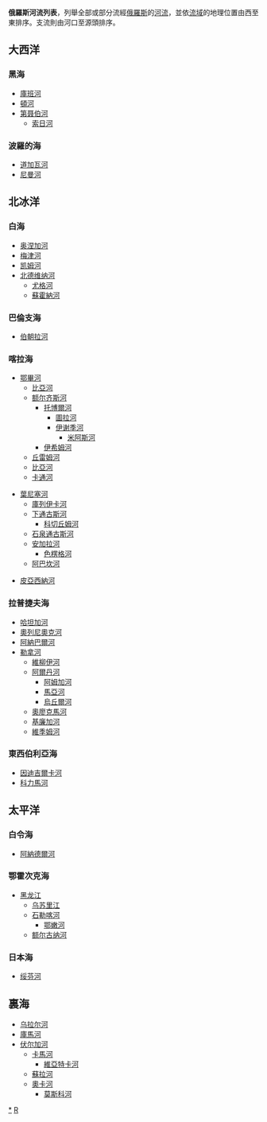 '''俄羅斯河流列表'''，列舉全部或部分流經[[俄羅斯|俄羅斯]]的[[河流|河流]]，並依[[流域|流域]]的地理位置由西至東排序。支流則由河口至源頭排序。

==大西洋==
===黑海===
*[[庫班河|庫班河]]
*[[頓河_(俄羅斯)|頓河]] 
*[[第聂伯河|第聂伯河]]
**[[索日河|索日河]]

===波羅的海===
*[[道加瓦河|道加瓦河]]
*[[尼曼河|尼曼河]]

==北冰洋==
===白海===
*[[奥涅加河|奥涅加河]]
*[[梅津河|梅津河]]
*[[凯姆河|凯姆河]]
*[[北德维纳河|北德维纳河]]
**[[尤格河|尤格河]]
**[[蘇霍納河|蘇霍納河]]

===巴倫支海===
*[[伯朝拉河|伯朝拉河]]

===喀拉海===
*[[鄂畢河|鄂畢河]]
**[[比亞河|比亞河]]
**[[额尔齐斯河|额尔齐斯河]]
***[[托博爾河|托博爾河]]
****[[圖拉河|圖拉河]]
****[[伊谢季河|伊谢季河]]
*****[[米阿斯河|米阿斯河]]
***[[伊希姆河|伊希姆河]]
**[[丘雷姆河|丘雷姆河]]
**[[比亞河|比亞河]]
**[[卡通河|卡通河]]

*[[葉尼塞河|葉尼塞河]]
**[[庫列伊卡河|庫列伊卡河]]
**[[下通古斯河|下通古斯河]]
***[[科切丘姆河|科切丘姆河]]
**[[石泉通古斯河|石泉通古斯河]]
**[[安加拉河|安加拉河]]
***[[色楞格河|色楞格河]]
**[[阿巴坎河|阿巴坎河]]

*[[皮亞西納河|皮亞西納河]]

===拉普捷夫海===
*[[哈坦加河|哈坦加河]]
*[[奧列尼奧克河|奧列尼奧克河]]
*[[阿納巴爾河|阿納巴爾河]]
*[[勒拿河|勒拿河]]
**[[維柳伊河|維柳伊河]]
**[[阿爾丹河|阿爾丹河]]
***[[阿姆加河|阿姆加河]]
***[[馬亞河|馬亞河]]
***[[烏丘爾河|烏丘爾河]]
**[[奧廖克馬河|奧廖克馬河]]
**[[基廉加河|基廉加河]]
**[[維季姆河|維季姆河]]

===東西伯利亞海===
*[[因迪吉爾卡河|因迪吉爾卡河]]
*[[科力馬河|科力馬河]]

==太平洋==
===白令海===
*[[阿納德爾河|阿納德爾河]]

===鄂霍次克海===
*[[黑龙江|黑龙江]]
**[[乌苏里江|乌苏里江]]
**[[石勒喀河|石勒喀河]]
***[[鄂嫩河|鄂嫩河]]
**[[额尔古纳河|额尔古纳河]]

===日本海===
*[[绥芬河|绥芬河]]

==裏海==
*[[乌拉尔河|乌拉尔河]]
*[[庫馬河|庫馬河]]
*[[伏尔加河|伏尔加河]]
**[[卡馬河|卡馬河]]
***[[維亞特卡河|維亞特卡河]]
**[[蘇拉河|蘇拉河]]
**[[奧卡河|奧卡河]]
***[[莫斯科河|莫斯科河]]

{{欧洲题目|河流列表}}
{{亚洲题目|河流列表}}
[[Category:俄羅斯河流|*]]
[[Category:各國河流列表|R]]